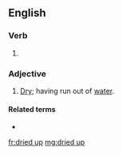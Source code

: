 ==English==

===Verb===
{{head|en|verb form}}

# {{en-past of|dry up}}

===Adjective===
{{en-adj|head=[[dried]] [[up]]}}
# [[dry|Dry]]; having run out of [[water]].

====Related terms====
* {{l|en|dried out}}

[[fr:dried up]]
[[mg:dried up]]